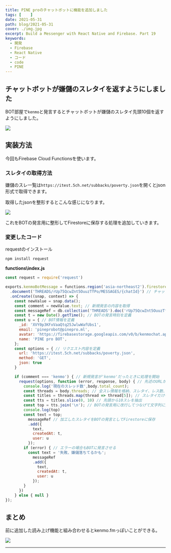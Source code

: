 ```yaml
---
title: PINE proのチャットボットに機能を追加しました
tags: [    ]
date: 2021-05-31
path: blog/2021-05-31
cover: ./img.jpg
excerpt: Build a Messenger with React Native and Firebase. Part 19
keywords:
  - 開発
  - Firebase
  - React Native
  - コード
  - code
  - PINE
---
```


## チャットボットが嫌儲のスレタイを返すようにしました

BOT部屋で`kenmo`と発言するとチャットボットが嫌儲のスレタイ先頭10個を返すようにしました。

![](./img1.jpg)

## 実装方法

今回もFirebase Cloud Functionsを使います。

### スレタイの取得方法

嫌儲のスレ一覧は`https://itest.5ch.net/subbacks/poverty.json`を開くとjson形式で取得できます。

取得したjsonを整形するとこんな感じになります。

![](./img2.png)

これをBOTの発言用に整形してFirestoreに保存する処理を追加していきます。

### 変更したコード

requestのインストール

```shell
npm install request
```

**functions\index.js**

```javascript
const request = require('request')
```

```javascript
exports.kenmoBotMessage = functions.region('asia-northeast2').firestore
  .document('THREADS/rUp75QcwZnt5OuuzTfPo/MESSAGES/{chatId}') // チャット部屋の発言をトリガーにする
  .onCreate((snap, context) => {
    const newValue = snap.data();
    const comment = newValue.text; // 新規発言の内容を取得
    const messageRef = db.collection('THREADS').doc('rUp75QcwZnt5OuuzTfPo').collection('MESSAGES'); // BOT部屋のパス
    const t = new Date().getTime(); // BOTの発言時刻を定義
    const u = { // BOT情報を定義
      _id: 'XVY0p3KFxVaaQtq25JwlwWafUbs1',
      email: 'pineprobot@pinepro.ml',
      avatar: 'https://firebasestorage.googleapis.com/v0/b/kenmochat.appspot.com/o/avatar%2FXVY0p3KFxVaaQtq25JwlwWafUbs11621592754467?alt=media&token=f2366ddf-dc22-4977-a80c-496c5394c8fb',
      name: 'PINE pro BOT',
    };
    const options = { // リクエスト内容を定義
      url: 'https://itest.5ch.net/subbacks/poverty.json',
      method: 'GET',
      json: true
    }

    if (comment === 'kenmo') { // 新規発言が'kenmo'だったときに処理を開始
      request(options, function (error, response, body) { // 先述のURLからjsonを取得
        console.log('現在のスレッド数',body.total_count);
        const threads = body.threads; // 全スレ情報を格納、スレタイ、レス数、URLなど
        const titles = threads.map(thread => thread[5]); // スレタイだけを抽出した配列を作る
        const tts = titles.slice(0, 10) // 先頭から10スレを抽出
        const top = tts.join('\n'); // BOTの発言用に改行してつなげて文字列に変換
        console.log(top)
        const text = top;
          messageRef // 加工したスレタイをBOTの発言としてFirestoreに保存
          .add({
            text,
            createdAt: t,
            user: u
          });
        if (error) { // エラーの場合もBOTに発言させる
          const text = '失敗、嫌儲落ちてるかも';
            messageRef
            .add({
              text,
              createdAt: t,
              user: u
            });
        }
      })
    } else { null }
});
```

## まとめ

前に追加した読み上げ機能と組み合わせるとkenmo.fmっぽいことができる。

![](./img3.jpg)

---